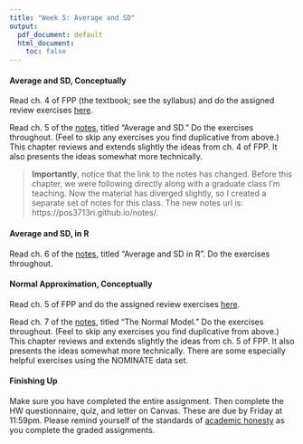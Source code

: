```yaml
---
title: "Week 5: Average and SD"
output:
  pdf_document: default
  html_document:
    toc: false
---
```


#### Average and SD, Conceptually

Read ch. 4 of FPP (the textbook; see the syllabus) and do the assigned review exercises [here](fpp-exercises.html). 

Read ch. 5 of the [notes](https://pos3713ri.github.io/notes/), titled "Average and SD." Do the exercises throughout. (Feel to skip any exercises you find duplicative from above.) This chapter reviews and extends slightly the ideas from ch. 4 of FPP. It also presents the ideas somewhat more technically. 

> **Importantly**, notice that the link to the notes has changed. Before this chapter, we were following directly along with a graduate class I'm teaching. Now the material has diverged slightly, so I created a separate set of notes for this class. The new notes url is: https://pos3713ri.github.io/notes/. 

#### Average and SD, in R

Read ch. 6 of the [notes](https://pos3713ri.github.io/notes/), titled "Average and SD in R". Do the exercises throughout.

#### Normal Approximation, Conceptually

Read ch. 5 of FPP and do the assigned review exercises [here](fpp-exercises.html). 

Read ch. 7 of the [notes](https://pos3713ri.github.io/notes/), titled "The Normal Model." Do the exercises throughout. (Feel to skip any exercises you find duplicative from above.) This chapter reviews and extends slightly the ideas from ch. 5 of FPP. It also presents the ideas somewhat more technically. There are some especially helpful exercises using the NOMINATE data set.

#### Finishing Up

Make sure you have completed the entire assignment. Then complete the HW questionnaire, quiz, and letter on Canvas. These are due by Friday at 11:59pm. Please remind yourself of the standards of [academic honesty](honesty.html) as you complete the graded assignments.



